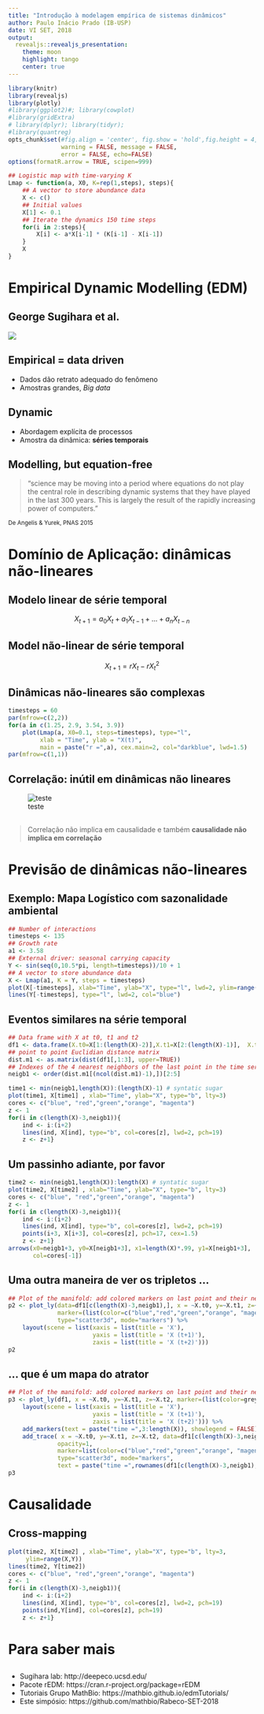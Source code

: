 ```yaml
---
title: "Introdução à modelagem empírica de sistemas dinâmicos"
author: Paulo Inácio Prado (IB-USP)
date: VI SET, 2018
output: 
  revealjs::revealjs_presentation:
    theme: moon
    highlight: tango
    center: true
---
```



```r
library(knitr)
library(revealjs)
library(plotly)
#library(ggplot2)#; library(cowplot)
#library(gridExtra)
# library(dplyr); library(tidyr);
#library(quantreg)
opts_chunk$set(#fig.align = 'center', fig.show = 'hold',fig.height = 4,
               warning = FALSE, message = FALSE,
               error = FALSE, echo=FALSE)
options(formatR.arrow = TRUE, scipen=999)
```


```r
## Logistic map with time-varying K
Lmap <- function(a, X0, K=rep(1,steps), steps){
    ## A vector to store abundance data
    X <- c()
    ## Initial values
    X[1] <- 0.1
    ## Iterate the dynamics 150 time steps
    for(i in 2:steps){
        X[i] <- a*X[i-1] * (K[i-1] - X[i-1]) 
    }
    X
}
```


# Empirical Dynamic Modelling (**EDM**)

## George Sugihara et al.

![](Sugihara_George_720.jpg)

## Empirical = data driven

* Dados dão retrato adequado do fenômeno
* Amostras grandes, *Big data*

## Dynamic

* Abordagem explícita de processos
* Amostra da dinâmica: **séries temporais**

## Modelling, but equation-free

> "science may be moving into a period where equations do not play the central role in describing dynamic systems that they have played in the last 300 years. This is largely the result of the rapidly increasing power of computers."

<small> De Angelis & Yurek, PNAS 2015 </small>


# Domínio de Aplicação: dinâmicas não-lineares

## Modelo linear de série temporal

$$ X_{t+1} = a_0 X_t + a_1 X_{t-1} + ... + a_n X_{t-n} $$

## Model não-linear de série temporal

$$ X_{t+1} = r X_t - r X_t^2 $$


## Dinâmicas não-lineares são complexas

```r
timesteps = 60
par(mfrow=c(2,2))
for(a in c(1.25, 2.9, 3.54, 3.9))
    plot(Lmap(a, X0=0.1, steps=timesteps), type="l",
         xlab = "Time", ylab = "X(t)",
         main = paste("r =",a), cex.main=2, col="darkblue", lwd=1.5)
par(mfrow=c(1,1))
```

## Correlação: inútil em dinâmicas não lineares

![teste](mirage_sugihara.png)

##

> Correlação não implica em causalidade e também **causalidade não implica em correlação**


# Previsão de dinâmicas não-lineares

## Exemplo: Mapa Logístico com sazonalidade ambiental

```r
## Number of interactions
timesteps <- 135
## Growth rate
a1 <- 3.58
## External driver: seasonal carrying capacity
Y <- sin(seq(0,10.5*pi, length=timesteps))/10 + 1
## A vector to store abundance data
X <- Lmap(a1, K = Y, steps = timesteps)
plot(X[-timesteps], xlab="Time", ylab="X", type="l", lwd=2, ylim=range(c(Y,X)))
lines(Y[-timesteps], type="l", lwd=2, col="blue")
```

## Eventos similares na série temporal

```r
## Data frame with X at t0, t1 and t2
df1 <- data.frame(X.t0=X[1:(length(X)-2)],X.t1=X[2:(length(X)-1)],  X.t2=X[3:(length(X))])
## point to point Euclidian distance matrix
dist.m1 <- as.matrix(dist(df1[,1:3], upper=TRUE))
## Indexes of the 4 nearest neighbors of the last point in the time series
neigb1 <- order(dist.m1[(ncol(dist.m1)-1),])[2:5]
```


```r
time1 <- min(neigb1,length(X)):(length(X)-1) # syntatic sugar
plot(time1, X[time1] , xlab="Time", ylab="X", type="b", lty=3)
cores <- c("blue", "red","green","orange", "magenta")
z <- 1
for(i in c(length(X)-3,neigb1)){
    ind <- i:(i+2)
    lines(ind, X[ind], type="b", col=cores[z], lwd=2, pch=19)
    z <- z+1}
```

## Um passinho adiante, por favor

```r
time2 <- min(neigb1,length(X)):length(X) # syntatic sugar
plot(time2, X[time2] , xlab="Time", ylab="X", type="b", lty=3)
cores <- c("blue", "red","green","orange", "magenta")
z <- 1
for(i in c(length(X)-3,neigb1)){
    ind <- i:(i+2)
    lines(ind, X[ind], type="b", col=cores[z], lwd=2, pch=19)
    points(i+3, X[i+3], col=cores[z], pch=17, cex=1.5)
    z <- z+1}
arrows(x0=neigb1+3, y0=X[neigb1+3], x1=length(X)*.99, y1=X[neigb1+3],
       col=cores[-1])
```

## Uma outra maneira de ver os tripletos ...

```r
## Plot of the manifold: add colored markers on last point and their neighbors
p2 <- plot_ly(data=df1[c(length(X)-3,neigb1),], x = ~X.t0, y=~X.t1, z=~X.t2,
              marker=(list(color=c("blue","red","green","orange", "magenta"))),
              type="scatter3d", mode="markers") %>%
    layout(scene = list(xaxis = list(title = 'X'),
                        yaxis = list(title = 'X (t+1)'),
                        zaxis = list(title = 'X (t+2)')))
p2
```

## ... que é um mapa do atrator

```r
## Plot of the manifold: add colored markers on last point and their neighbors
p3 <- plot_ly(df1, x = ~X.t0, y=~X.t1, z=~X.t2, marker=(list(color=grey)), opacity=0.25) %>%
    layout(scene = list(xaxis = list(title = 'X'),
                        yaxis = list(title = 'X (t+1)'),
                        zaxis = list(title = 'X (t+2)'))) %>%
    add_markers(text = paste("time =",3:length(X)), showlegend = FALSE) %>%
    add_trace( x = ~X.t0, y=~X.t1, z=~X.t2, data=df1[c(length(X)-3,neigb1),],
              opacity=1,
              marker=list(color=c("blue","red","green","orange", "magenta")),
              type="scatter3d", mode="markers",
              text = paste("time =",rownames(df1[c(length(X)-3,neigb1),])), showlegend = FALSE)
p3
```

# Causalidade

## Cross-mapping

```r
plot(time2, X[time2] , xlab="Time", ylab="X", type="b", lty=3,
     ylim=range(X,Y))
lines(time2, Y[time2])
cores <- c("blue", "red","green","orange", "magenta")
z <- 1
for(i in c(length(X)-3,neigb1)){
    ind <- i:(i+2)
    lines(ind, X[ind], type="b", col=cores[z], lwd=2, pch=19)
    points(ind,Y[ind], col=cores[z], pch=19)
    z <- z+1}
```

# Para saber mais

##

* Sugihara lab: http://deepeco.ucsd.edu/
* Pacote rEDM: https://cran.r-project.org/package=rEDM
* Tutoriais Grupo MathBio: https://mathbio.github.io/edmTutorials/
* Este simpósio: https://github.com/mathbio/Rabeco-SET-2018

